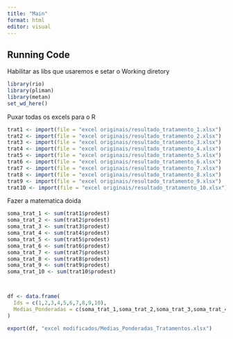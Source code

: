 ```yaml
---
title: "Main"
format: html
editor: visual
---
```


## Running Code

Habilitar as libs que usaremos e setar o Working diretory

```r
library(rio)
library(pliman)
library(metan)
set_wd_here()
```

Puxar todas os excels para o R

```r
trat1 <- import(file = "excel originais/resultado_tratamento_1.xlsx")
trat2 <- import(file = "excel originais/resultado_tratamento_2.xlsx")
trat3 <- import(file = "excel originais/resultado_tratamento_3.xlsx")
trat4 <- import(file = "excel originais/resultado_tratamento_4.xlsx")
trat5 <- import(file = "excel originais/resultado_tratamento_5.xlsx")
trat6 <- import(file = "excel originais/resultado_tratamento_6.xlsx")
trat7 <- import(file = "excel originais/resultado_tratamento_7.xlsx")
trat8 <- import(file = "excel originais/resultado_tratamento_8.xlsx")
trat9 <- import(file = "excel originais/resultado_tratamento_9.xlsx")
trat10 <- import(file = "excel originais/resultado_tratamento_10.xlsx")
```

Fazer a matematica doida

```r
soma_trat_1 <- sum(trat1$prodest)
soma_trat_2 <- sum(trat2$prodest)
soma_trat_3 <- sum(trat3$prodest)
soma_trat_4 <- sum(trat4$prodest)
soma_trat_5 <- sum(trat5$prodest)
soma_trat_6 <- sum(trat6$prodest)
soma_trat_7 <- sum(trat7$prodest)
soma_trat_8 <- sum(trat8$prodest)
soma_trat_9 <- sum(trat9$prodest)
soma_trat_10 <- sum(trat10$prodest)



df <- data.frame(
  Ids = c(1,2,3,4,5,6,7,8,9,10),
  Medias_Ponderadas = c(soma_trat_1,soma_trat_2,soma_trat_3,soma_trat_4,soma_trat_5,soma_trat_6,soma_trat_7,soma_trat_8,soma_trat_9,soma_trat_10)
)

export(df, "excel modificados/Medias_Ponderadas_Tratamentos.xlsx")
```
